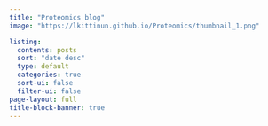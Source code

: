```yaml
---
title: "Proteomics blog"
image: "https://lkittinun.github.io/Proteomics/thumbnail_1.png"

listing:
  contents: posts
  sort: "date desc"
  type: default
  categories: true
  sort-ui: false
  filter-ui: false
page-layout: full
title-block-banner: true
---
```

